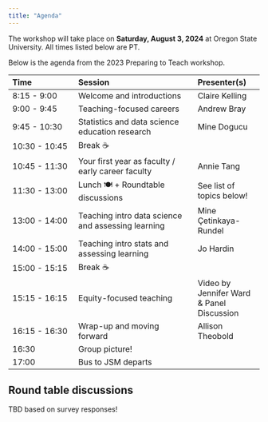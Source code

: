 ```yaml
---
title: "Agenda"
---
```


The workshop will take place on **Saturday, August 3, 2024** at Oregon State University.
All times listed below are PT.

Below is the agenda from the 2023 Preparing to Teach workshop.

| Time          | Session                                            | Presenter(s)                              |
|:------------------|:---------------------------------|:------------------|
| 8:15 - 9:00   | Welcome and introductions                          | Claire Kelling                            |
| 9:00 - 9:45   | Teaching-focused careers                           | Andrew Bray                               |
| 9:45 - 10:30  | Statistics and data science education research     | Mine Dogucu                               |
| 10:30 - 10:45 | Break ☕                                           |                                           |
| 10:45 - 11:30 | Your first year as faculty / early career faculty  | Annie Tang                                |
| 11:30 - 13:00 | Lunch 🍽️ + Roundtable discussions                  | See list of topics below!                 |
| 13:00 - 14:00 | Teaching intro data science and assessing learning | Mine Çetinkaya-Rundel                     |
| 14:00 - 15:00 | Teaching intro stats and assessing learning        | Jo Hardin                                 |
| 15:00 - 15:15 | Break ☕                                           |                                           |
| 15:15 - 16:15 | Equity-focused teaching                            | Video by Jennifer Ward & Panel Discussion |
| 16:15 - 16:30 | Wrap-up and moving forward                         | Allison Theobold                          |
| 16:30         | Group picture!                                     |                                           |
| 17:00         | Bus to JSM departs                                 |                                           |

## Round table discussions

TBD based on survey responses!

<!-- -   Getting started with grant writing -->

<!-- -   Mentoring undergraduate projects, research, and extra curriculars (e.g., Datafest) -->

<!-- -   Alternative research projects (e.g., software, textbooks, websites, course materials) -->

<!-- -   Negotiating Your Job Offer -->

<!-- -   Teaching with Technology -->

<!-- -   Culturally Responsive Teaching -->

<!-- -   Applying for Teaching-focused Positions -->
